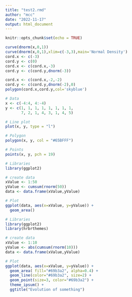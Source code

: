 ```yaml
---
title: "test2.rmd"
author: "mcc"
date: "2022-11-17"
output: html_document
---
```


```r
knitr::opts_chunk$set(echo = TRUE)
```


```r
curve(dnorm(x,0,1))
curve(dnorm(x,0,1),xlim=c(-3,3),main='Normal Density')
cord.x <- c(-3)
cord.y <- c(0)
cord.x <- c(cord.x,-3) 
cord.y <- c(cord.y,dnorm(-3))

cord.x <- c(cord.x,-2,-2)
cord.y <- c(cord.y,dnorm(-2),0)
polygon(cord.x,cord.y,col='skyblue')
```

```r
# Data
x <- c(-4:4, 4:-4)
y <- c(1, 1, 1, 1, 1, 1, 1, 1,
       7, 2, 1, 4, 3, 1, 4, 5)

# Line plot
plot(x, y, type = "l")

# Polygon
polygon(x, y, col = "#65BFFF")

# Points
points(x, y, pch = 19) 

```

```r
# Libraries
library(ggplot2)

# create data
xValue <- 1:50
yValue <- cumsum(rnorm(50))
data <- data.frame(xValue,yValue)

# Plot
ggplot(data, aes(x=xValue, y=yValue)) +
  geom_area()
```

```r
# Libraries
library(ggplot2)
library(hrbrthemes)

# create data
xValue <- 1:10
yValue <- abs(cumsum(rnorm(10)))
data <- data.frame(xValue,yValue)

# Plot
ggplot(data, aes(x=xValue, y=yValue)) +
  geom_area( fill="#69b3a2", alpha=0.4) +
  geom_line(color="#69b3a2", size=2) +
  geom_point(size=3, color="#69b3a2") +
  theme_ipsum() +
  ggtitle("Evolution of something")
```

